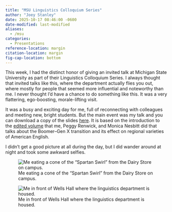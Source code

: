 ```yaml
---
title: "MSU Linguistics Colloquium Series"
author: "Joey Stanley"
date: 2025-10-17 08:46:00 -0600
date-modified: last-modified
aliases:
  - /msu
categories:
  - Presentations
reference-location: margin
citation-location: margin
fig-cap-location: bottom
---
```


This week, I had the distinct honor of giving an invited talk at Michigan State University as part of their Linguistics Colloquium Series. I always thought that invited talks like this, where the department actually flies you out, where mostly for people that seemed more influential and noteworthy than me. I never thought I'd have a chance to do something like this. It was a very flattering, ego-boosting, morale-lifting visit. 

It was a busy and exciting day for me, full of reconnecting with colleagues and meeting new, bright students. But the main event was my talk and you can download a copy of the slides [here](/downloads/251017-MSU.pdf). It is based on the introduction to the [edited volume](https://read.dukeupress.edu/pads/issue/109/1) that me, Peggy Renwick, and Monica Nesbitt did that talks about the Boomer--Gen X transition and its effect on regional varieties of American English.

I didn't get a good picture at all during the day, but I did wander around at night and took some awkward selfies.

::: {layout="[[50,50]]"}
![Me eating a cone of the "Spartan Swirl" from the Dairy Store on campus.](ice cream.jpeg)

![Me in front of Wells Hall where the linguistics department is housed.](wells.jpeg)

:::